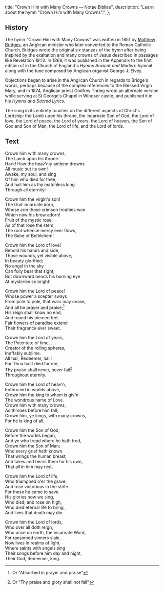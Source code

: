   title: "Crown Him with Many Crowns — Notae Bibliae",
  description: "Learn about the hymn \"Crown Him with Many Crowns\".",
};

<Initial text="Crown Him with Many Crowns" />

## History

The hymn "Crown Him with Many Crowns" was written in 1851 by [Matthew Bridges](/liturgy/music/composers/matthew-bridges), an Anglican minister who later converted to the Roman Catholic Church. Bridges wrote the original six stanzas of the hymn after being inspired by the exaltation and many crowns of Jesus described in passages like Revelation 19:12. In 1868, it was published in the Appendix to the first edition of in the Church of England's *Hymns Ancient and Modern* hymnal along with the tune *<Definition lang="latin" anchor="diademata" text='"Diademata"' />* composed by Anglican organist George J. Elvey.

Objections began to arise in the Anglican Church in regards to Bridge's words, perhaps because of the complex references to the Blessed Virgin Mary, and in 1874, Anglican priest Godfrey Thring wrote an alternate version while serving at St George's Chapel in Windsor castle, and published it in his *Hymns and Sacred Lyrics*.

The song in its entirety touches on the different aspects of Christ's Lordship: the Lamb upon his throne, the incarnate Son of God, the Lord of love, the Lord of peace, the Lord of years, the Lord of heaven, the Son of God and Son of Man, the Lord of life, and the Lord of lords.

## Text

Crown him with ma­ny crowns,<br/>
The Lamb up­on his throne.<br/>
Hark! How the heav'n­ly an­them drowns<br/>
All mu­sic but its own!<br/>
Awake, my soul, and sing<br/>
Of him who died for thee;<br/>
And hail him as thy match­less king<br/>
Through all eter­ni­ty!

Crown him the vir­gin's son!<br/>
The God in­car­nate born,<br/>
Whose arm those crim­son tro­phies won<br/>
Which now his brow adorn!<br/>
Fruit of the mys­tic rose,<br/>
As of that rose the stem;<br/>
The root whence mer­cy ev­er flows,<br/>
The Babe of Beth­le­hem!

Crown him the Lord of love!<br/>
Behold his hands and side,<br/>
Those wounds, yet vi­si­ble above,<br/>
In beau­ty glo­ri­fied;<br/>
No an­gel in the sky<br/>
Can ful­ly bear that sight,<br/>
But down­ward bends his burn­ing eye<br/>
At mys­ter­ies so bright!

Crown him the Lord of peace!<br/>
Whose pow­er a scep­ter sways<br/>
From pole to pole, that wars may cease,<br/>
And all be prayer and praise;[^1]<br/>
His reign shall know no end,<br/>
And round his pierc­ed feet<br/>
Fair flow­ers of pa­ra­dise ex­tend<br/>
Their frag­rance ev­er sweet.

Crown him the Lord of years,<br/>
The Po­ten­tate of time,<br/>
Creator of the roll­ing spheres,<br/>
Ineffably sub­lime.<br/>
All hail, Re­deem­er, hail!<br/>
For Thou hast died for me;<br/>
Thy praise shall never, never fail[^2]<br/>
Throughout eter­ni­ty.

Crown him the Lord of heav'n,<br/>
Enthroned in worlds above,<br/>
Crown him the king to whom is giv'n<br/>
The won­drous name of Love.<br/>
Crown him with ma­ny crowns,<br/>
As thrones be­fore him fall;<br/>
Crown him, ye kings, with ma­ny crowns,<br/>
For he is king of all.

Crown him the Son of God,<br/>
Before the worlds be­gan,<br/>
And ye who tread where he hath trod,<br/>
Crown him the Son of Man;<br/>
Who ev­ery grief hath known<br/>
That wrings the hu­man breast,<br/>
And takes and bears them for his own,<br/>
That all in him may rest.

Crown him the Lord of life,<br/>
Who tri­umphed o'er the grave,<br/>
And rose vic­to­ri­ous in the strife<br/>
For those he came to save.<br/>
His glo­ries now we sing,<br/>
Who died, and rose on high,<br/>
Who died eter­nal life to bring,<br/>
And lives that death may die.

Crown him the Lord of lords,<br/>
Who ov­er all doth reign,<br/>
Who once on earth, the in­car­nate Word,<br/>
For ran­somed sin­ners slain,<br/>
Now lives in realms of light,<br/>
Where saints with an­gels sing<br/>
Their songs be­fore him day and night,<br/>
Their God, Re­deem­er, king.

[^1]: Or "Absorbed in pray­er and praise"
[^2]: Or "Thy praise and glo­ry shall not fail"
